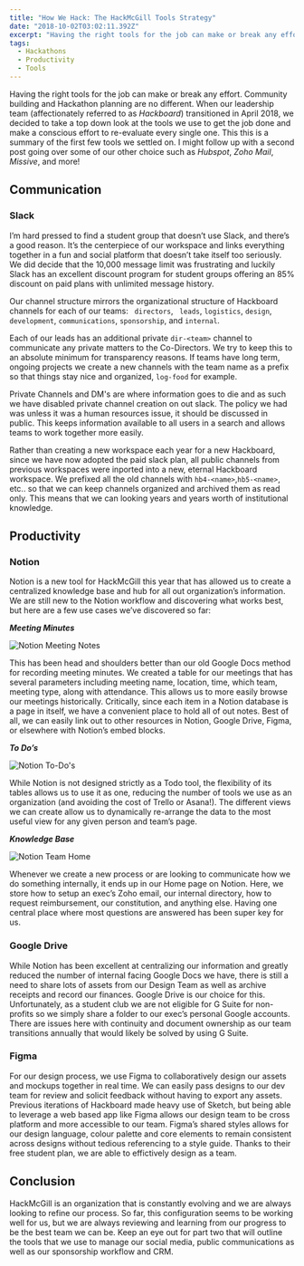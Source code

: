 ```yaml
---
title: "How We Hack: The HackMcGill Tools Strategy"
date: "2018-10-02T03:02:11.392Z"
excerpt: "Having the right tools for the job can make or break any effort. Community building and Hackathon planning are no different. When our leadership team (affectionately referred to as _Hackboard_) transitioned in April 2018, we decided to take a top down look at the tools we use to get the job done and make a conscious effort to re-evaluate every single one. This this is a summary of the first few tools we settled on. I might follow up with a second post going over some of our other choice such as _Hubspot_, _Zoho Mail_, _Missive_, and more!"
tags:
  - Hackathons
  - Productivity
  - Tools
---
```

Having the right tools for the job can make or break any effort. Community building and Hackathon planning are no different. When our leadership team (affectionately referred to as _Hackboard_) transitioned in April 2018, we decided to take a top down look at the tools we use to get the job done and make a conscious effort to re-evaluate every single one. This this is a summary of the first few tools we settled on. I might follow up with a second post going over some of our other choice such as _Hubspot_, _Zoho Mail_, _Missive_, and more!

## Communication

### Slack

I’m hard pressed to find a student group that doesn’t use Slack, and there’s a good reason. It’s the centerpiece of our workspace and links everything together in a fun and social platform that doesn’t take itself too seriously. We did decide that the 10,000 message limit was frustrating and luckily Slack has an excellent discount program for student groups offering an 85% discount on paid plans with unlimited message history. 

Our channel structure mirrors the organizational structure of Hackboard channels for each of our teams: ` directors`, ` leads`, `logistics`, `design`, `development`, `communications`, `sponsorship`, and `internal`. 

Each of our leads has an additional private `dir-<team>` channel to communicate any private matters to the Co-Directors. We try to keep this to an absolute minimum for transparency reasons. If teams have long term, ongoing projects we create a new channels with the team name as a prefix so that things stay nice and organized, `log-food` for example.

Private Channels and DM's are where information goes to die and as such we have disabled private channel creation on out slack. The policy we had was unless it was a human resources issue, it should be discussed in public. This keeps information available to all users in a search and allows teams to work together more easily. 

Rather than creating a new workspace each year for a new Hackboard, since we have now adopted the paid slack plan, all public channels from previous workspaces were inported into a new, eternal Hackboard workspace. We prefixed all the old channels with `hb4-<name>`,`hb5-<name>`, etc.. so that we can keep channels organized and archived them as read only. This means that we can looking years and years worth of institutional knowledge.

## Productivity

### Notion

Notion is a new tool for HackMcGill this year that has allowed us to create a centralized knowledge base and hub for all out organization’s information. We are still new to the Notion workflow and discovering what works best, but here are a few use cases we’ve discovered so far:

**_Meeting Minutes_**

![Notion Meeting Notes](../assets/meeting-notes.png "Notion Meeting Notes")

This has been head and shoulders better than our old Google Docs method for recording meeting minutes. We created a table for our meetings that has several parameters including meeting name, location, time, which team, meeting type, along with attendance. This allows us to more easily browse our meetings historically. Critically, since each item in a Notion database is a page in itself, we have a convenient place to hold all of out notes. Best of all, we can easily link out to other resources in Notion, Google Drive, Figma, or elsewhere with Notion’s embed blocks.

**_To Do’s_**

![Notion To-Do's](../assets/tasks-issues.gif "Notion To-Do's")

While Notion is not designed strictly as a Todo tool, the flexibility of its tables allows us to use it as one, reducing the number of tools we use as an organization (and avoiding the cost of Trello or Asana!). The different views we can create allow us to dynamically re-arrange the data to the most useful view for any given person and team’s page.

**_Knowledge Base_**

![Notion Team Home](../assets/knowledge-base.png "Notion Team Home")

Whenever we create a new process or are looking to communicate how we do something internally, it ends up in our Home page on Notion. Here, we store how to setup an exec’s Zoho email, our internal directory, how to request reimbursement, our constitution, and anything else. Having one central place where most questions are answered has been super key for us.

### Google Drive

While Notion has been excellent at centralizing our information and greatly reduced the number of internal facing Google Docs we have, there is still a need to share lots of assets from our Design Team as well as archive receipts and record our finances. Google Drive is our choice for this. Unfortunately, as a student club we are not eligible for G Suite for non-profits so we simply share a folder to our exec’s personal Google accounts. There are issues here with continuity and document ownership as our team transitions annually that would likely be solved by using G Suite.

### Figma

For our design process, we use Figma to collaboratively design our assets and mockups together in real time. We can easily pass designs to our dev team for review and solicit feedback without having to export any assets. Previous iterations of Hackboard made heavy use of Sketch, but being able to leverage a web based app like Figma allows our design team to be cross platform and more accessible to our team. Figma’s shared styles allows for our design language, colour palette and core elements to remain consistent across designs without tedious referencing to a style guide. Thanks to their free student plan, we are able to effictively design as a team. 

## Conclusion

HackMcGill is an organization that is constantly evolving and we are always looking to refine our process. So far, this configuration seems to be working well for us, but we are always reviewing and learning from our progress to be the best team we can be. Keep an eye out for part two that will outline the tools that we use to manage our social media, public communications as well as our sponsorship workflow and CRM.

